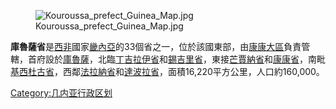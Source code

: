 [[Image:Kouroussa_prefect_Guinea_Map.jpg|thumb]]

{{Infobox Settlement
<!--See the Table at Infobox Settlement for all fields and descriptions of usage-->
<!-- Basic info  ---------------->
|name          =庫魯薩省
|other_name             =
|native_name            =  <!-- for cities whose native name is not in English -->
|nickname               = 
|settlement_type        =省
|motto                  =
<!-- images and maps  ----------->
|image_skyline          = 
|imagesize              = 
|image_caption          = 
|image_flag             = 
|flag_size              =
|image_seal             = 
|seal_size              =
|image_shield           = 
|shield_size            =
|image_map              = GN-Kouroussa.png
|mapsize                =300px
|map_caption            = 
|pushpin_map            = <!-- the name of a location map as per http://en.wikipedia.org/wiki/Template:Location_map -->
|pushpin_label_position =bottom
|pushpin_mapsize        =
|pushpin_map_caption    =
<!-- Location ------------------>
|subdivision_type       = 國家
|subdivision_name       = {{flag|Guinea}}
|subdivision_type1      = 大區
|subdivision_name1      = [[康康大區|康康大區]]
|subdivision_type2      = 首府
|subdivision_name2      = [[庫魯薩|庫魯薩]]
|subdivision_type3      =
|subdivision_name3      = 
|<!-- Politics ----------------->
|government_footnotes   =
|government_type        =
|leader_title           =
|leader_name            =
|leader_title1          =  <!-- for places with, say, both a mayor and a city manager -->
|leader_name1           =
|established_title      =  <!-- Settled -->
|established_date       = 
<!-- Area    --------------------->
|area_magnitude         = 
|unit_pref                =Imperial <!--Enter: Imperial, if Imperial (metric) is desired-->
|area_footnotes           =
|area_total_km2           = 16220   <!-- ALL fields dealing with a measurements are subject to automatic unit conversion-->
|area_land_km2            = <!--See table @ Template:Infobox Settlement for details on automatic unit conversion-->
<!-- Population   ----------------------->
|population_as_of               =
|population_footnotes           =
|population_note                =
|population_total               =160000
|population_density_km2         =
|population_density_sq_mi       =
|population_metro               =
|population_density_metro_km2   =
|population_density_metro_sq_mi =
|population_blank1_title        =Ethnicities
|population_blank1              =
|population_density_blank1_km2 =   
|population_density_blank1_sq_mi =
<!-- General information  --------------->
|timezone               =畿內亞標準時間 
|utc_offset             = +0
|timezone_DST           = 
|utc_offset_DST         = 
|latd=|latm= |lats= |latNS=N
|longd=|longm=|longs=|longEW=E
|elevation_footnotes    =  <!--for references: use <ref> </ref> tags-->
|elevation_m            = 
|elevation_ft           =
<!-- Area/postal codes & others -------->
|postal_code_type       =  <!-- enter ZIP code, Postcode, Post code, Postal code... -->
|postal_code            =
|area_code              =
|blank_name             =
|blank_info             =
|blank1_name            =
|blank1_info            =
|website                = 
|footnotes              = 
}} 

'''庫魯薩省'''是[[西非|西非]]國家[[畿內亞|畿內亞]]的33個省之一，位於該國東部，由[[康康大區|康康大區]]負責管轄，首府設於[[庫魯薩|庫魯薩]]，北臨[[丁吉拉伊省|丁吉拉伊省]]和[[錫吉里省|錫吉里省]]，東接[[芒賈納省|芒賈納省]]和[[康康省|康康省]]，南毗[[基西杜古省|基西杜古省]]，西鄰[[法拉納省|法拉納省]]和[[達波拉省|達波拉省]]，面積16,220平方公里，人口約160,000。

{{畿內亞行政區劃}}

[[Category:几内亚行政区划|Category:几内亚行政区划]]